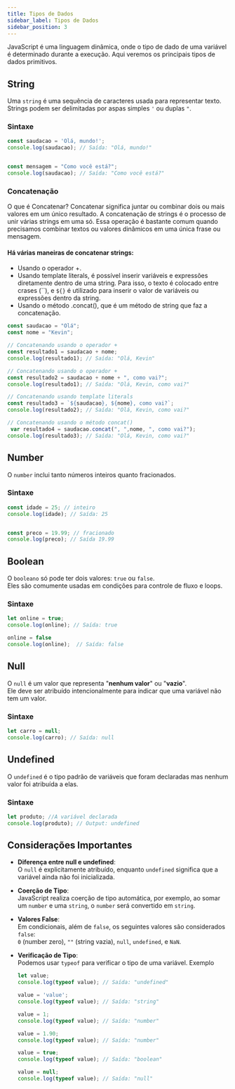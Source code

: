 ```yaml
---
title: Tipos de Dados
sidebar_label: Tipos de Dados
sidebar_position: 3
---
```




JavaScript é uma linguagem dinâmica, onde o tipo de dado de uma variável é determinado durante a execução. Aqui veremos os principais tipos de dados primitivos.

## String

Uma `string` é uma sequência de caracteres usada para representar texto. Strings podem ser delimitadas por aspas simples `'` ou duplas `"`.

### Sintaxe

```js
const saudacao = 'Olá, mundo!';
console.log(saudacao); // Saída: "Olá, mundo!"


const mensagem = "Como você está?";
console.log(saudacao); // Saída: "Como você está?"
```

### Concatenação

O que é Concatenar?
Concatenar significa juntar ou combinar dois ou mais valores em um único resultado. A concatenação de strings é o processo de unir várias strings em uma só. Essa operação é bastante comum quando precisamos combinar textos ou valores dinâmicos em uma única frase ou mensagem.

#### Há várias maneiras de concatenar strings:

- Usando o operador +.
- Usando template literals, é possível inserir variáveis e expressões diretamente dentro de uma string. Para isso, o texto é colocado entre crases (``), e `${}` é utilizado para inserir o valor de variáveis ou expressões dentro da string.
- Usando o método .concat(), que é um método de string que faz a concatenação.

```js
const saudacao = "Olá";
const nome = "Kevin";

// Concatenando usando o operador +
const resultado1 = saudacao + nome;
console.log(resultado1); // Saída: "Olá, Kevin"

// Concatenando usando o operador +
const resultado2 = saudacao + nome + ", como vai?";
console.log(resultado1); // Saída: "Olá, Kevin, como vai?"

// Concatenando usando template literals
const resultado3 = `${saudacao}, ${nome}, como vai?`;
console.log(resultado2); // Saída: "Olá, Kevin, como vai?"

// Concatenando usando o método concat()
 var resultado4 = saudacao.concat(", ",nome, ", como vai?");
console.log(resultado3); // Saída: "Olá, Kevin, como vai?"

```


## Number

O `number` inclui tanto números inteiros quanto fracionados.

### Sintaxe


```js
const idade = 25; // inteiro
console.log(idade); // Saída: 25


const preco = 19.99; // fracionado
console.log(preco); // Saída 19.99
```

## Boolean

O `booleano` só pode ter dois valores: `true` ou `false`.<br/>
Eles são comumente usadas em condições para controle de fluxo e loops.

### Sintaxe

```js
let online = true;
console.log(online); // Saída: true

online = false
console.log(online);  // Saída: false
```

## Null

O `null` é um valor que representa "**nenhum valor**" ou "**vazio**".<br/>
Ele deve ser atribuído intencionalmente para indicar que uma variável não tem um valor.

### Sintaxe

```js
let carro = null;
console.log(carro); // Saída: null
```

## Undefined

O `undefined` é o tipo padrão de variáveis que foram declaradas mas nenhum valor foi atribuída a elas.

### Sintaxe

```js
let produto; //A variável declarada
console.log(produto); // Output: undefined
```

<Admonition type="note" title="Nota">
  <h2>Considerações Importantes</h2>

  - **Diferença entre null e undefined**:<br/>
    O `null` é explicitamente atribuído, enquanto `undefined` significa que a variável ainda não foi inicializada.
  
  - **Coerção de Tipo**:<br/>
    JavaScript realiza coerção de tipo automática, por exemplo, ao somar um `number` e uma `string`, o `number` será convertido em `string`.


  - **Valores False**:<br/>
    Em condicionais, além de `false`, os seguintes valores são considerados `false`:<br/>
    `0` (number zero), `""` (string vazia), `null`, `undefined`, e `NaN`.

  - **Verificação de Tipo**:<br/>
    Podemos usar `typeof` para verificar o tipo de uma variável. Exemplo

    ```js
    let value;
    console.log(typeof value); // Saída: "undefined"

    value = 'value';
    console.log(typeof value); // Saída: "string"

    value = 1;
    console.log(typeof value); // Saída: "number"

    value = 1.90;
    console.log(typeof value); // Saída: "number"

    value = true;
    console.log(typeof value); // Saída: "boolean"

    value = null;
    console.log(typeof value); // Saída: "null"
    ```
</Admonition>
